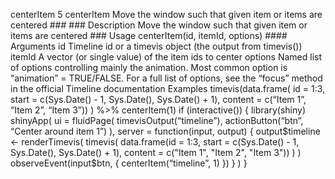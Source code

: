 centerItem 5
centerItem Move the window such that given item or items are centered
### ### Description
Move the window such that given item or items are centered
### Usage
centerItem(id, itemId, options)
#### Arguments 
id Timeline id or a timevis object (the output from timevis())
itemId A vector (or single value) of the item ids to center
options Named list of options controlling mainly the animation. Most common option is
"animation" = TRUE/FALSE. For a full list of options, see the "focus" method
in the official Timeline documentation
Examples
timevis(data.frame(
id = 1:3,
start = c(Sys.Date() - 1, Sys.Date(), Sys.Date() + 1),
content = c("Item 1", "Item 2", "Item 3"))
) %>%
centerItem(1)
if (interactive()) {
library(shiny)
shinyApp(
ui = fluidPage(
timevisOutput("timeline"),
actionButton("btn", "Center around item 1")
),
server = function(input, output) {
output$timeline <- renderTimevis(
timevis(
data.frame(id = 1:3,
start = c(Sys.Date() - 1, Sys.Date(), Sys.Date() + 1),
content = c("Item 1", "Item 2", "Item 3"))
)
)
observeEvent(input$btn, {
centerItem("timeline", 1)
})
}
)
}
